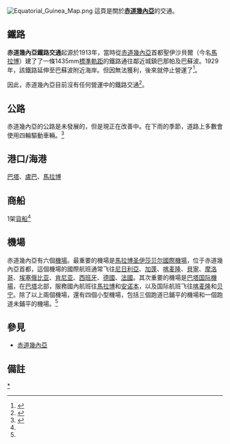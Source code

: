 [[Image:Equatorial_Guinea_Map.png|right]]
這頁是關於'''[[赤道幾內亞|赤道幾內亞]]'''的交通。

==鐵路==
'''赤道幾內亞鐵路交通'''起源於1913年，當時從[[赤道幾內亞|赤道幾內亞]]首都聖伊沙貝爾（今名[[馬拉博|馬拉博]]）建了了一條1435mm[[標準軌距|標準軌距]]的鐵路通往鄰近城鎮巴那帕及巴蘇波。1929年，該鐵路延伸至巴蘇波附近海岸。但因無法獲利，後來就停止營運了<ref>{{citation |title=Small is not always beautiful |page=40 |author=Max Liniger-Goumaz |year=1988 |isbn=9781850650232}}</ref>。

因此，赤道幾內亞目前沒有任何營運中的鐵路交通<ref name="meoeor">{{cite web | title =赤道畿內亞：交通 | url =https://www.cia.gov/library/publications/the-world-factbook/geos/ek.html | accessdate =2007-05-02 | archive-date =2020-05-16 | archive-url =https://web.archive.org/web/20200516020144/https://www.cia.gov/library/publications/the-world-factbook/geos/ek.html | dead-url =no }}</ref>。

==公路==
赤道幾內亞的公路是未發展的，但是現正在改善中。在下雨的季節，道路上多數會使用四輪驅動車輛。<ref>{{cite web| title =赤道畿內亞| url =http://www.travel.state.gov/travel/cis_pa_tw/cis/cis_1110.html| accessdate =2007-05-02| deadurl =yes| archiveurl =https://web.archive.org/web/20070421112025/http://travel.state.gov/travel/cis_pa_tw/cis/cis_1110.html| archivedate =2007-04-21| df =}}</ref>

== 港口/海港 ==
[[巴塔_(赤道几内亚)|巴塔]]、[[盧巴|盧巴]]、[[馬拉博|馬拉博]]

== 商船 ==
1架[[貨船|貨船]]<ref name = "meoeor"/>

==機場==
{{main|赤道畿內亞機場列表}}
赤道幾內亞有六個[[機場|機場]]。最重要的機場是[[馬拉博圣伊莎贝尔國際機場|馬拉博圣伊莎贝尔國際機場]]，位于赤道幾內亞首都，這個機場的國際航班通常飞往[[尼日利亞|尼日利亞]]、[[加蓬|加蓬]]、[[喀麦隆|喀麦隆]]、[[貝寧|貝寧]]、[[摩洛哥|摩洛哥]]、[[埃塞俄比亚|埃塞俄比亚]]、[[肯尼亚|肯尼亚]]、[[西班牙|西班牙]]、[[德國|德國]]、[[法國|法國]]。其次重要的機場是[[巴塔国际機場|巴塔国际機場]]，在[[巴塔_(赤道几内亚)|巴塔]]北部，服務國內航班往[[馬拉博|馬拉博]]和[[安诺本岛|安诺本]]，以及国际航班飞往[[喀麦隆|喀麦隆]]和[[贝宁|贝宁]]。除了以上兩個機場，還有四個小型機場，包括三個跑道已鋪平的機場和一個跑道未鋪平的機場。<ref name = "meoeor"/>

==參見==
* [[赤道幾內亞|赤道幾內亞]]

==備註==
{{Reflist}}

{{非洲题目|交通}}

[[Category:赤道畿內亞交通|*]]